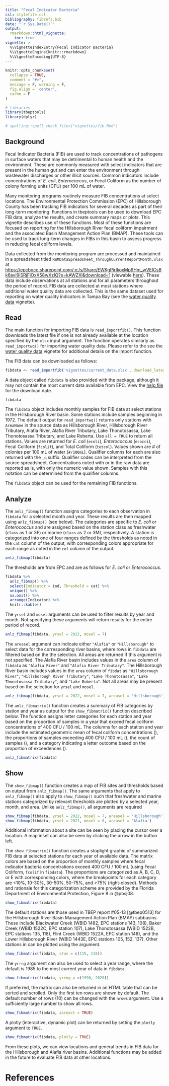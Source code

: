 ```yaml
---
title: "Fecal Indicator Bacteria"
csl: stylefile.csl
bibliography: fibrefs.bib
date: "`r Sys.Date()`"
output: 
  rmarkdown::html_vignette:
    toc: true
vignette: >
  %\VignetteIndexEntry{Fecal Indicator Bacteria}
  %\VignetteEngine{knitr::rmarkdown}
  %\VignetteEncoding{UTF-8}
---
```


```r
knitr::opts_chunk$set(
  collapse = TRUE,
  comment = "#>",
  message = F, warning = F, 
  fig.align = 'center', 
  cache = F
)

# libraries
library(tbeptools)
library(dplyr)

# spelling::spell_check_files("vignettes/fib.Rmd")
```

## Background

Fecal Indicator Bacteria (FIB) are used to track concentrations of pathogens in surface waters that may be detrimental to human health and the environment.  These are commonly measured with select indicators that are present in the human gut and can enter the environment through wastewater discharges or other illicit sources.  Common indicators include concentrations of *E. coli*, *Enterococcus*, or Fecal Coliform as the number of colony forming units (CFU) per 100 mL of water.

Many monitoring programs routinely measure FIB concentrations at select locations.  The Environmental Protection Commission (EPC) of Hillsborough County has been tracking FIB indicators for several decades as part of their long-term monitoring.  Functions in tbeptools can be used to download EPC FIB data, analyze the results, and create summary maps or plots.  This vignette describes use of these functions. Most of these functions are focused on reporting for the Hillsborough River fecal coliform impairment and the associated Basin Management Action Plan (BMAP). These tools can be used to track long-term changes in FIBs in this basin to assess progress in reducing fecal coliform levels.   

Data collected from the monitoring program are processed and maintained in a spreadsheet titled `RWMDataSpreadsheet_ThroughCurrentReportMonth.xlsx` at <https://epcbocc.sharepoint.com/:x:/s/Share/EWKgPirIkoxMp9Hm_wVEICsBk6avI9iSRjFiOxX58wXzIQ?e=kAWZXl&download=1> (viewable [here](https://epcbocc.sharepoint.com/:f:/s/Share/EiypSSYdsEFCi84Sv_6-t7kBUYaXiIqN0B1n2w57Z_V3kQ?e=NdZQcU)). These data include observations at all stations and for all parameters throughout the period of record. FIB data are collected at most stations where additional water quality data are collected.  This is the same dataset used for reporting on water quality indicators in Tampa Bay (see the [water quality data](https://tbep-tech.github.io/tbeptools/articles/intro.html) vignette).

## Read

The main function for importing FIB data is `read_importfib()`.  This function downloads the latest file if one is not already available at the location specified by the `xlsx` input argument.  The function operates similarly as `read_importwq()` for importing water quality data.  Please refer to the see the [water quality data](https://tbep-tech.github.io/tbeptools/articles/intro.html) vignette for additional details on the import function.  

The FIB data can be downloaded as follows: 

```r
fibdata <- read_importfib('vignettes/current_data.xlsx', download_latest = T)
```

A data object called `fibdata` is also provided with the package, although it may not contain the most current data available from EPC. View the [help file](https://tbep-tech.github.io/tbeptools/reference/fibdata.html) for the download date. 

```r
fibdata
```

The `fibdata` object includes monthly samples for FIB data at select stations in the Hillsborough River basin. Some stations include samples beginning in 1972. The default output for `read_importwq()` returns only stations with `AreaName` in the source data as Hillsborough River, Hillsborough River Tributary, Alafia River, Alafia River Tributary, Lake Thonotosassa, Lake Thonotosassa Tributary, and Lake Roberta.  Use `all = TRUE` to return all stations. Values are returned for *E. coli* (`ecoli`), *Enterococcus* (`ecocci`), Fecal Coliform (`fcolif`), and Total Coliform (`totcol`).  Values shown are # of colonies per 100 mL of water (`#/100mL`). Qualifier columns for each are also returned with the `_q` suffix. Qualifier codes can be interpreted from the source spreadsheet. Concentrations noted with \code{<} or \code{>} in the raw data are reported as is, with only the numeric value shown.  Samples with this notation can be determined from the qualifier columns.

The `fibdata` object can be used for the remaining FIB functions. 

## Analyze

The `anlz_fibmap()` function assigns categories to each observation in `fibdata` for a selected month and year.  These results are then mapped using `anlz_fibmap()` (see below). The categories are specific to *E. coli* or *Enterococcus* and are assigned based on the station class as freshwater (`class` as 1 or 3F) or marine (`class` as 2 or 3M), respectively.  A station is categorized into one of four ranges defined by the thresholds as noted in the `cat` column of the output, with corresponding colors appropriate for each range as noted in the `col` column of the output.

```r
anlz_fibmap(fibdata)
```

The thresholds are from EPC and are as follows for *E. coli* or *Enterococcus*.

```r
fibdata %>%
  anlz_fibmap() %>% 
  select(Indicator = ind, Threshold = cat) %>% 
  unique() %>% 
  na.omit() %>% 
  arrange(Indicator) %>% 
  knitr::kable()
```

The `yrsel` and `mosel` arguments can be used to filter results by year and month.  Not specifying these arguments will return results for the entire period of record. 

```r
anlz_fibmap(fibdata, yrsel = 2022, mosel = 7)
```

The `areasel` argument can indicate either `"Alafia"` or `"Hillsborough"` to select data for the corresponding river basins, where rows in `fibdata` are filtered based on the the selection.  All areas are returned if this argument is not specified. The Alafia River basin includes values in the `area` column of `fibdata` as `"Alafia River"` and `"Alafia River Tributary"`.  The Hillsborough River basin includes values in the `area` column of `fibdat` as `"Hillsborough River"`, `"Hillsborough River Tributary"`, `"Lake Thonotosassa"`, `"Lake Thonotosassa Tributary"`, and `"Lake Roberta"`.  Not all areas may be present based on the selection for `yrsel` and `mosel`.

```r
anlz_fibmap(fibdata, yrsel = 2022, mosel = 7, areasel = 'Hillsborough')
```

The `anlz_fibmatrix()` function creates a summary of FIB categories by station and year as output for the `show_fibmatrix()` function described below.  The function assigns letter categories for each station and year based on the proportion of samples in a year that exceed fecal coliform concentrations of 400 CFU / 100 mL.  The columns for each station and year include the estimated geometric mean of fecal coliform concentrations (\code{gmean}), the proportions of samples exceeding 400 CFU / 100 mL (\code{exced}), the count of samples (\code{cnt}), and a category indicating a letter outcome based on the proportion of exceedences (\code{cat}).

```r
anlz_fibmatrix(fibdata)
```

## Show

The `show_fibmap()` function creates a map of FIB sites and thresholds based on output from `anlz_fibmap()`.  The same arguments that apply to `anlz_fibmap()` also apply to `show_fibmap()` such that freshwater and marine stations categorized by relevant thresholds are plotted by a selected year, month, and area.  Unlike `anlz_fibmap()`, all arguments are required

```r
show_fibmap(fibdata, yrsel = 2022, mosel = 7, areasel = 'Hillsborough')
show_fibmap(fibdata, yrsel = 2021, mosel = 6, areasel = 'Alafia')
```

Additional information about a site can be seen by placing the cursor over a location.  A map inset can also be seen by clicking the arrow in the button left.  

The `show_fibmatrix()` function creates a stoplight graphic of summarized FIB data at selected stations for each year of available data.  The matrix colors are based on the proportion of monthly samples where fecal indicator bacteria concentrations exceed 400 CFU / 100 mL (using Fecal Coliform, `fcolif` in `fibdata`).  The proportions are categorized as A, B, C, D, or E with corresponding colors, where the breakpoints for each category are <10%, 10-30%, 30-50%, 50-75%, and >75% (right-closed). Methods and rationale for this categorization scheme are provided by the Florida Department of Environmental Protection, Figure 8 in @pbsj08.

```r
show_fibmatrix(fibdata)
```

The default stations are those used in TBEP report #05-13 [@tbep0513] for the Hillsborough River Basin Management Action Plan (BMAP) subbasins.  These include Blackwater Creek (WBID 1482, EPC stations 143, 108), Baker Creek (WBID 1522C, EPC station 107), Lake Thonotosassa (WBID 1522B, EPC stations 135, 118), Flint Creek (WBID 1522A, EPC station 148), and the Lower Hillsborough River (WBID 1443E, EPC stations 105, 152, 137).  Other stations in \code{fibdata} can be plotted using the \code{stas} argument.

```r
show_fibmatrix(fibdata, stas = c(115, 116))
```

The `yrrng` argument can also be used to select a year range, where the default is 1985 to the most current year of data in `fibdata`.  

```r
show_fibmatrix(fibdata, yrrng = c(1990, 2020))
```

If preferred, the matrix can also be returned in an HTML table that can be sorted and scrolled. Only the first ten rows are shown by default.  The default number of rows (10) can be changed with the `nrows` argument.  Use a sufficiently large number to show all rows.

```r
show_fibmatrix(fibdata, asreact = TRUE)
```

A plotly (interactive, dynamic plot) can be returned by setting the `plotly` argument to `TRUE`. 

```r
show_fibmatrix(fibdata, plotly = TRUE)
```

From these plots, we can view locations and general trends in FIB data for the Hillsborough and Alafia river basins.  Additional functions may be added in the future to evaluate FIB data at other locations. 

# References

